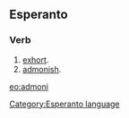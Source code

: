 ==Esperanto==
===Verb===
# [[exhort]].
# [[admonish]].

[[eo:admoni]]
[[Category:Esperanto language]]
{{Universala Vortaro}}